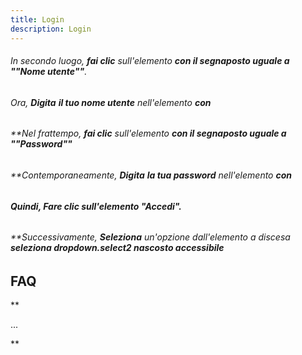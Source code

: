 ```yaml
---
title: Login
description: Login
---
```

###### In secondo luogo, **fai clic** sull'elemento **con il segnaposto uguale a ""Nome utente""**.

###### Ora, **Digita** **il tuo nome utente** nell'elemento **con**

###### **Nel frattempo, **fai clic** sull'elemento **con il segnaposto uguale a ""Password""**

###### **Contemporaneamente, **Digita** **la tua password** nell'elemento **con**

###### **Quindi, **Fare clic** sull'elemento **"Accedi"**.**

###### **Successivamente, **Seleziona** un'opzione dall'elemento a discesa **seleziona dropdown.select2 nascosto accessibile**

**FAQ**
-----------

**

...

**